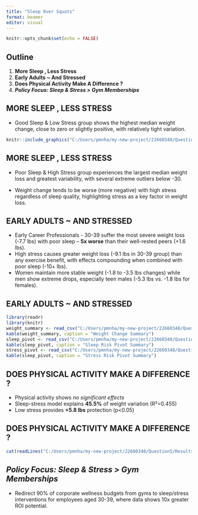 ```yaml
---
title: "Sleep Over Squats"
format: beamer
editor: visual
---
```


```r
knitr::opts_chunk$set(echo = FALSE)
```

## Outline

1.  **More Sleep , Less Stress**\
2.  **Early Adults \~ And Stressed**\
3.  **Does Physical Activity Make A Difference ?**\
4.  ***Policy Focus: Sleep & Stress \> Gym Memberships***

## MORE SLEEP , LESS STRESS

-   Good Sleep & Low Stress group shows the highest median weight change, close to zero or slightly positive, with relatively tight variation.

```r
knitr::include_graphics("C:/Users/pmnha/my-new-project/22660348/Question5/Results/Sleep_Stress_Boxplot.png")


```

## MORE SLEEP , LESS STRESS

-   Poor Sleep & High Stress group experiences the largest median weight loss and greatest variability, with several extreme outliers below -30.

-   Weight change tends to be worse (more negative) with high stress regardless of sleep quality, highlighting stress as a key factor in weight loss.

## EARLY ADULTS \~ AND STRESSED 

-   Early Career Professionals - 30-39 suffer the most severe weight loss (-7.7 lbs) with poor sleep – **5x worse** than their well-rested peers (+1.6 lbs).
-   High stress causes greater weight loss (-9.1 lbs in 30-39 group) than any exercise benefit, with effects compounding when combined with poor sleep (-10+ lbs).
-   Women maintain more stable weight (-1.8 to -3.5 lbs changes) while men show extreme drops, especially teen males (-5.3 lbs vs. -1.8 lbs for females).

## EARLY ADULTS \~ AND STRESSED 

```r
library(readr)
library(knitr)
weight_summary <- read_csv("C:/Users/pmnha/my-new-project/22660348/Question5/Results/Weight_Change_Summary.csv")
kable(weight_summary, caption = "Weight Change Summary")
sleep_pivot <- read_csv("C:/Users/pmnha/my-new-project/22660348/Question5/Results/Sleep_Risk_Pivot.csv")
kable(sleep_pivot, caption = "Sleep Risk Pivot Summary")
stress_pivot <- read_csv("C:/Users/pmnha/my-new-project/22660348/Question5/Results/Stress_Risk_Pivot.csv")
kable(sleep_pivot, caption = "Stress Risk Pivot Summary")
```

## DOES PHYSICAL ACTIVITY MAKE A DIFFERENCE ?

-   Physical activity shows *no significant effects*
-   Sleep-stress model explains **45.5%** of weight variation (R²=0.455)
-   Low stress provides **+5.8 lbs** protection (p\<0.05)

## DOES PHYSICAL ACTIVITY MAKE A DIFFERENCE ?

```r
cat(readLines("C:/Users/pmnha/my-new-project/22660348/Question5/Results/Regression_Models.txt"), sep = "\n")
```

## ***Policy Focus: Sleep & Stress \> Gym Memberships***

-   Redirect 90% of corporate wellness budgets from gyms to sleep/stress interventions for employees aged 30-39, where data shows 10x greater ROI potential.
